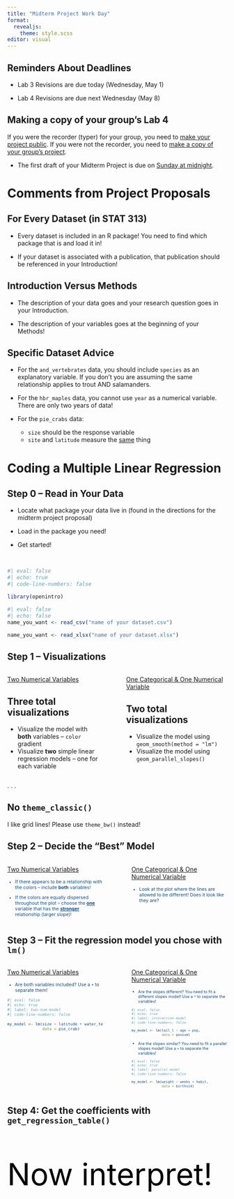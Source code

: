 ```yaml
---
title: "Midterm Project Work Day"
format: 
  revealjs:
    theme: style.scss
editor: visual
---
```


## Reminders About Deadlines

-   Lab 3 Revisions are due today (Wednesday, May 1)

-   Lab 4 Revisions are due next Wednesday (May 8)

::: callout-caution
# Making a copy of your group's Lab 4

If you were the recorder (typer) for your group, you need to [make your project public](https://atheobold.github.io/stat-313-website/slides/week4-day2.html#copying-the-lab-last-weeks-recorder). If you were not the recorder, you need to [make a copy of your group's project](https://atheobold.github.io/stat-313-website/slides/week4-day2.html#copying-the-lab-everyone-else).
:::

-   The first draft of your Midterm Project is due on [Sunday at midnight]{.underline}.

# Comments from Project Proposals

## For Every Dataset (in STAT 313)

-   [Every]{.underine} dataset is included in an R package! You need to find which package that is and load it in!

-   If your dataset is associated with a publication, that publication should be referenced in your Introduction!

## Introduction Versus Methods

-   The description of your data goes and your research question goes in your Introduction.

-   The description of your variables goes at the beginning of your Methods!

## Specific Dataset Advice

-   For the `and_vertebrates` data, you should include `species` as an explanatory variable. If you don't you are assuming the same relationship applies to trout AND salamanders.

-   For the `hbr_maples` data, you cannot use `year` as a numerical variable. There are only two years of data!

-   For the `pie_crabs` data:

    -   `size` should be the response variable
    -   `site` and `latitude` measure the [same]{.underline} thing

# Coding a Multiple Linear Regression

##  Step 0 -- Read in Your Data

-   Locate what package your data live in (found in the directions for the midterm project proposal)

-   Load in the package you need!

-   Get started!

<!-- ::: columns -->
<!-- ::: {.column width="47%"} -->
<!-- STAT 313 -->

<!-- ::: small -->
<!-- -   Locate what package your data live in (found in the directions for the midterm project proposal) -->

<!-- -   Load in the package you need! -->

<!-- -   Get started! -->
<!-- ::: -->
<!-- ::: -->

<!-- ::: {.column width="3%"} -->
<!-- ::: -->

<!-- ::: {.column width="50%"} -->
<!-- STAT 513 -->

<!-- ::: small -->
<!-- -   Upload your formatted dataset to your Midterm Project on Posit Cloud -->
<!-- -   Write the following code to load in your dataset: -->
<!-- ::: -->
<!-- ::: -->
<!-- ::: -->

</br>

```r
#| eval: false
#| echo: true
#| code-line-numbers: false

library(openintro)
```

```r
#| eval: false
#| echo: false
name_you_want <- read_csv("name of your dataset.csv")

name_you_want <- read_xlsx("name of your dataset.xlsx")
```

##  Step 1 -- Visualizations

::: columns
::: {.column width="47%"}
[Two Numerical Variables]{.underline}

::: callout-tip
# Three total visualizations
:::

::: small
-   Visualize the model with **both** variables -- `color` gradient
-   Visualize **two** simple linear regression models -- one for each variable
:::
:::

::: {.column width="3%"}
:::

::: {.column width="50%"}
[One Categorical & One Numerical Variable]{.underline}

::: callout-tip
# Two total visualizations
:::

::: small
-   Visualize the model using `geom_smooth(method = "lm")`
-   Visualize the model using `geom_parallel_slopes()`
:::
:::
:::

. . .

::: callout-warning
# No `theme_classic()`

I like grid lines! Please use `theme_bw()` instead!
:::

##  Step 2 -- Decide the "Best" Model

::: columns
::: {.column width="45%"}
[Two Numerical Variables]{.underline}

::: {style="color: #0F4C81; font-size: 0.75em"}
-   If there appears to be a relationship with the colors -- include **both** variables!

-   If the colors are equally dispersed throughout the plot -- choose the [**one**]{.underline} variable that has the [**stronger**]{.underline} relationship (larger slope)!
:::
:::

::: {.column width="5%"}
:::

::: {.column width="45%"}
[One Categorical & One Numerical Variable]{.underline}

::: {style="color: #0F4C81; font-size: 0.75em"}
-   Look at the plot where the lines are allowed to be different! Does it look like they are?
:::
:::
:::

##  Step 3 -- Fit the regression model you chose with `lm()`

::: columns
::: {.column width="45%"}
[Two Numerical Variables]{.underline}

::: {style="color: #0F4C81; font-size: 0.75em"}
-   Are both variables included? Use a `+` to separate them!

:::{.small}
```r
#| eval: false
#| echo: true
#| label: two-num-model
#| code-line-numbers: false

my_model <- lm(size ~ latitude + water_temp, 
               data = pie_crab)
```
:::

:::
:::

::: {.column width="5%"}
:::

::: {.column width="45%"}
[One Categorical & One Numerical Variable]{.underline}

::: {style="color: #0F4C81; font-size: 0.65em"}
-   Are the slopes different? You need to fit a different slopes model! Use a `*` to separate the variables!

:::{.small}
```r
#| eval: false
#| echo: true
#| label: interaction-model
#| code-line-numbers: false

my_model <- lm(tail_l ~ age + pop, 
               data = possum)
```
:::

-   Are the slopes similar? You need to fit a parallel slopes model! Use a `+` to separate the variables!

:::{.small}
```r
#| eval: false
#| echo: true
#| label: parallel-model
#| code-line-numbers: false

my_model <- lm(weight ~ weeks + habit, 
               data = births14)
```
:::
:::
:::
:::

## Step 4: Get the coefficients with `get_regression_table()`

##  {background-color="#D4D4D4"}

::: {style="font-size: 5em; color: #000000;"}
Now interpret!
:::
